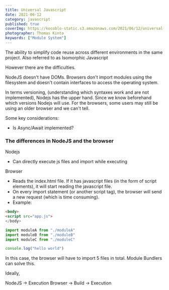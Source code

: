 ```yaml
---
title: Universal Javascript
date: 2021-06-12
category: javascript
published: true
coverImg: https://kocoblo-static.s3.amazonaws.com/2021/06/12/universal-javascript/cover-img.jpg
photographer: Thomas Kinto
keywords: ["Module System"]
---
```


The ability to simplify code reuse across different environments in the same project.
Also referred to as Isomorphic Javascript

However there are the difficulties.

NodeJS doesn't have DOMs.
Browsers don't import modules using the filesystem and doesn't contain interfaces to access the operating system.

In terms versioning, (understanding which syntaxes work and are not implemented), Nodejs has the upper hand.
Since we know beforehand which versions Nodejs will use.
For the browsers, some users may still be using an older browser and we can't tell.

Some key considerations:

- Is Async/Await implemented?

### The differences in NodeJS and the browser

Nodejs

- Can directly execute js files and import while executing

Browser

- Reads the index.html file. If it has javascript files (in the form of script elements), it will start reading the javascript file.
- On every import statement (or another script tag), the browser will send a new request (which is time consuming).
- Example:

```html
<body>
<script src="app.js">
</body>
```

```js
import moduleA from "./moduleA"
import moduleB from "./moduleB"
import moduleC from "./moduleC"

console.log("hello world")
```

In this case, the browser will have to import 5 files in total.
Module Bundlers can solve this.

Ideally,

NodeJS -> Execution
Browser -> Build -> Execution
